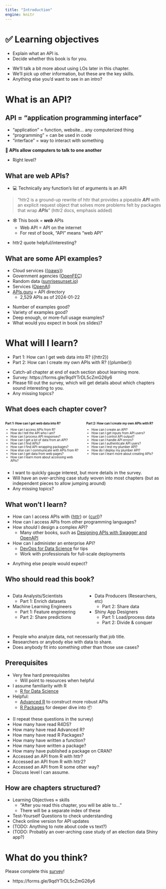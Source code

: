 ```yaml
---
title: "Introduction"
engine: knitr
---
```


# ️✅ Learning objectives

-   Explain what an API is.
-   Decide whether this book is for you.

::: notes
-   We'll talk a bit more about using LOs later in this chapter.
-   We'll pick up other information, but these are the key skills.
-   Anything else you'd want to see in an intro?
:::

# What is an API?

## API = "application programming interface"

-   "application" = function, website... any computerized thing
-   "programming" = can be used in code
-   "interface" = way to interact with something

**🤖 APIs allow computers to talk to one another**

::: notes
-   Right level?
:::

## What are web APIs?

-   💻 Technically any function's list of arguments is an API

> "httr2 is a ground-up rewrite of httr that provides a pipeable ***API*** with an explicit request object that solves more problems felt by packages that wrap ***APIs***" (httr2 docs, emphasis added)

-   🕸️ This book = ***web*** APIs
    -   Web API = API on the internet
    -   For rest of book, "API" means "web API"

::: notes
-   httr2 quote helpful/interesting?
:::

## What are some API examples?

-   Cloud services ([{paws}](https://cran.r-project.org/package=paws))
-   Government agencies ([OpenFEC](https://api.open.fec.gov/developers/))
-   Random data ([sunrisesunset.io](https://sunrisesunset.io/api/))
-   Services ([OpenAI](https://openai.com/product))
-   [APIs.guru](https://apis.guru/) = API directory
    -   2,529 APIs as of 2024-01-22

::: notes
-   Number of examples good?
-   Variety of examples good?
-   Deep enough, or more-full usage examples?
-   What would you expect in book (vs slides)?
:::

# What will I learn?

-   Part 1: How can I get web data into R? ({httr2})
-   Part 2: How can I create my own APIs with R? ({plumber})

::: notes
-   Catch-all chapter at end of each section about learning more.
-   Survey: https://forms.gle/9qdYTrDL5cZmG26y6
-   Please fill out the survey, which will get details about which chapters sound interesting to you.
-   Any missing topics?
:::

## What does each chapter cover?

:::: {.columns style="font-size: 0.7em;"}
::: {.column .fragment .incremental width="50%"}
**Part 1: How can I get web data into R?**

-   How can I access APIs from R?
-   How do I tell the API who I am?
-   How can I process API responses?
-   How can I get a lot of data from an API?
-   How can I find APIs?
-   How can I find API-wrapping packages?
-   How else can I communicate with APIs from R?
-   How can I get data from web pages?
-   How can I learn more about accessing web APIs?
:::
::: {.column .fragment .incremental width="50%"}
**Part 2: How can I create my own APIs with R?**

-   How can I create an API?
-   How can I get inputs from API users?
-   How can I control API output?
-   How can I handle API errors?
-   How can I authenticate API users?
-   How can I test my plumber API?
-   How do I deploy my plumber API?
-   How can I learn more about creating APIs?
:::
::::

::: notes
-   I want to quickly gauge interest, but more details in the survey.
-   Will have an over-arching case study woven into most chapters (but as independent pieces to allow jumping around)
-   Any missing topics?
:::

## What won't I learn?

-   How can I access APIs with {[httr](https://httr.r-lib.org/)} or {[curl](https://jeroen.r-universe.dev/curl)}?
-   How can I access APIs from other programming languages?
-   How *should* I design a complex API?
    -   Many other books, such as [Designing APIs with Swagger and OpenAPI](https://www.manning.com/books/designing-apis-with-swagger-and-openapi)
-   How can I administer an enterprise API?
    -   [DevOps for Data Science](https://do4ds.com/) for tips
    -   Work with professionals for full-scale deployments

::: notes
-   Anything else people would expect?
:::

## Who should read this book?

:::: {.columns}
::: {.column .fragment .incremental width="50%"}
-   Data Analysts/Scientists
    -   Part 1: Enrich datasets
-   Machine Learning Engineers
    -   Part 1: Feature engineering
    -   Part 2: Share predictions

:::
::: {.column .fragment .incremental width="50%"}
-   Data Producers (Researchers, etc)
    -   Part 2: Share data
-   Shiny App Designers
    -   Part 1: Load/process data
    -   Part 2: Divide & conquer

:::
::::

::: notes
-   People who analyze data, not necessarily that job title.
-   Researchers or anybody else with data to share.
-   Does anybody fit into something other than those use cases?
:::

## Prerequisites

-   Very few hard prerequisites
    -   Will point to resources when helpful
-   I assume familiarity with R
    -   [R for Data Science](https://r4ds.hadley.nz/)
-   Helpful:
    -   [Advanced R](https://adv-r.hadley.nz/) to construct more robust APIs
    -   [R Packages](https://r-pkgs.org/) for deeper dive into 📦

::: notes
-   (I repeat these questions in the survey)
-   How many have read R4DS?
-   How many have read Advanced R?
-   How many have read R Packages?
-   How many have written a function?
-   How many have written a package?
-   How many have published a package on CRAN?
-   Accessed an API from R with httr?
-   Accessed an API from R with httr2?
-   Accessed an API from R some other way?
-   Discuss level I can assume.
:::

## How are chapters structured?

-   Learning Objectives ≈ skills
    -   "After you read this chapter, you will be able to..."
    -   There will be a separate index of these
-   Test-Yourself Questions to check understanding
-   Check online version for API updates
-   (TODO: Anything to note about code vs text?)
-   (TODO: Probably an over-arching case study of an election data Shiny app?)

# What do you think?

Please complete this [survey](https://forms.gle/9qdYTrDL5cZmG26y6)!

::: notes
-   https://forms.gle/9qdYTrDL5cZmG26y6
:::
